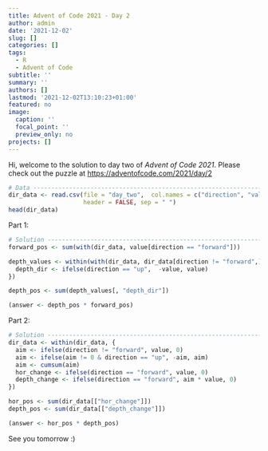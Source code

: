 ```yaml
---
title: Advent of Code 2021 - Day 2
author: admin
date: '2021-12-02'
slug: []
categories: []
tags:
  - R
  - Advent of Code
subtitle: ''
summary: ''
authors: []
lastmod: '2021-12-02T13:10:23+01:00'
featured: no
image:
  caption: ''
  focal_point: ''
  preview_only: no
projects: []
---
```


Hi, welcome to the solution to day two of *Advent of Code 2021*. Please check out the puzzle at <https://adventofcode.com/2021/day/2>

```r
# Data --------------------------------------------------------------------
dir_data <- read.csv(file = "day_two",  col.names = c("direction", "value"), 
                     header = FALSE, sep = " ")
head(dir_data)
```

Part 1:


```r
# Solution -----------------------------------------------------------------
forward_pos <- sum(with(dir_data, value[direction == "forward"]))

depth_values <- within(with(dir_data, dir_data[direction != "forward",]), {
  depth_dir <- ifelse(direction == "up",  -value, value)
})

depth_pos <- sum(depth_values[, "depth_dir"])

(answer <- depth_pos * forward_pos)

```

Part 2:

```r
# Solution -----------------------------------------------------------------
dir_data <- within(dir_data, {
  aim <- ifelse(direction != "forward", value, 0)
  aim <- ifelse(aim != 0 & direction == "up", -aim, aim)
  aim <- cumsum(aim)
  hor_change <- ifelse(direction == "forward", value, 0)
  depth_change <- ifelse(direction == "forward", aim * value, 0)
})

hor_pos <- sum(dir_data[["hor_change"]])
depth_pos <- sum(dir_data[["depth_change"]])

(answer <- hor_pos * depth_pos)
```

See you tomorrow :)